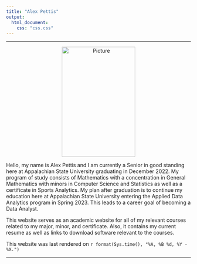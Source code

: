 ```yaml
---
title: "Alex Pettis"
output:
  html_document:
    css: "css.css"
---
```


<hr>

<center>
<p><img src="./Picture.jpg" alt="Picture" align="center" hspace="20" style="width:200px;height:300px;"></p>
</center>

Hello, my name is Alex Pettis and I am currently a Senior in good standing here at Appalachian State University graduating in December 2022. My program of study consists of Mathematics with a concentration in General Mathematics with minors in Computer Science and Statistics as well as a certificate in Sports Analytics. My plan after graduation is to continue my education here at Appalachian State University entering the Applied Data Analytics program in Spring 2023. This leads to a career goal of becoming a Data Analyst.   

This website serves as an academic website for all of my relevant courses related to my major, minor, and certificate. Also, it contains my current resume as well as links to download software relevant to the courses. 

This website was last rendered on `r format(Sys.time(), "%A, %B %d, %Y - %X.")`

<hr>